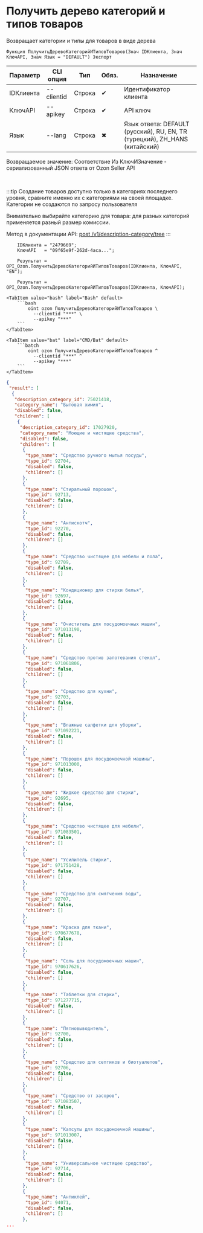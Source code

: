 ﻿---
sidebar_position: 1
description: Получить дерево категорий и типов товаров и другие функции для работы с Ozon в Открытом пакете интеграций - бесплатной open-source библиотеке интеграций для 1С:Предприятие 8, OneScript и CLI
keywords: [1C, 1С, 1С:Предприятие, 1С:Предприятие 8.3, API, Интеграция, Сервисы, Обмен, OneScript, CLI, Ozon]
---


# Получить дерево категорий и типов товаров
 Возвращает категории и типы для товаров в виде дерева



`Функция ПолучитьДеревоКатегорийИТиповТоваров(Знач IDКлиента, Знач КлючAPI, Знач Язык = "DEFAULT") Экспорт`

  | Параметр | CLI опция | Тип | Обяз. | Назначение |
  |-|-|-|-|-|
  | IDКлиента | --clientid | Строка | &#x2714; | Идентификатор клиента |
  | КлючAPI | --apikey | Строка | &#x2714; | API ключ |
  | Язык | --lang | Строка | &#x2716; | Язык ответа: DEFAULT (русский), RU, EN, TR (турецкий), ZH_HANS (китайский) |

  
  Возвращаемое значение:   Соответствие Из КлючИЗначение - сериализованный JSON ответа от Ozon Seller API

<br/>

:::tip
Создание товаров доступно только в категориях последнего уровня, сравните именно их с категориями на своей площадке. Категории не создаются по запросу пользователя

Внимательно выбирайте категорию для товара: для разных категорий применяется разный размер комиссии.

Метод в документации API: [post /v1/description-category/tree](https://docs.ozon.ru/api/seller/#operation/DescriptionCategoryAPI_GetTree)
:::
<br/>



```bsl title="Пример использования для 1С:Предприятие/OneScript"
    IDКлиента = "2479669";
    КлючAPI   = "09f65e9f-262d-4aca...";

    Результат = OPI_Ozon.ПолучитьДеревоКатегорийИТиповТоваров(IDКлиента, КлючAPI, "EN");

    Результат = OPI_Ozon.ПолучитьДеревоКатегорийИТиповТоваров(IDКлиента, КлючAPI);
```
    

 <Tabs>
  
    <TabItem value="bash" label="Bash" default>
        ```bash
            oint ozon ПолучитьДеревоКатегорийИТиповТоваров \
              --clientid "***" \
              --apikey "***"
        ```
    </TabItem>
  
    <TabItem value="bat" label="CMD/Bat" default>
        ```batch
            oint ozon ПолучитьДеревоКатегорийИТиповТоваров ^
              --clientid "***" ^
              --apikey "***"
        ```
    </TabItem>
</Tabs>


```json title="Результат"
{
 "result": [
  {
   "description_category_id": 75021418,
   "category_name": "Бытовая химия",
   "disabled": false,
   "children": [
    {
     "description_category_id": 17027920,
     "category_name": "Моющие и чистящие средства",
     "disabled": false,
     "children": [
      {
       "type_name": "Средство ручного мытья посуды",
       "type_id": 92704,
       "disabled": false,
       "children": []
      },
      {
       "type_name": "Стиральный порошок",
       "type_id": 92713,
       "disabled": false,
       "children": []
      },
      {
       "type_name": "Антискотч",
       "type_id": 92270,
       "disabled": false,
       "children": []
      },
      {
       "type_name": "Средство чистящее для мебели и пола",
       "type_id": 92709,
       "disabled": false,
       "children": []
      },
      {
       "type_name": "Кондиционер для стирки белья",
       "type_id": 92697,
       "disabled": false,
       "children": []
      },
      {
       "type_name": "Очиститель для посудомоечных машин",
       "type_id": 971013190,
       "disabled": false,
       "children": []
      },
      {
       "type_name": "Средство против запотевания стекол",
       "type_id": 971061806,
       "disabled": false,
       "children": []
      },
      {
       "type_name": "Средство для кухни",
       "type_id": 92703,
       "disabled": false,
       "children": []
      },
      {
       "type_name": "Влажные салфетки для уборки",
       "type_id": 971092221,
       "disabled": false,
       "children": []
      },
      {
       "type_name": "Порошок для посудомоечной машины",
       "type_id": 971013000,
       "disabled": false,
       "children": []
      },
      {
       "type_name": "Жидкое средство для стирки",
       "type_id": 92695,
       "disabled": false,
       "children": []
      },
      {
       "type_name": "Средство чистящее для мебели",
       "type_id": 971083501,
       "disabled": false,
       "children": []
      },
      {
       "type_name": "Усилитель стирки",
       "type_id": 971751428,
       "disabled": false,
       "children": []
      },
      {
       "type_name": "Средство для смягчения воды",
       "type_id": 92707,
       "disabled": false,
       "children": []
      },
      {
       "type_name": "Краска для ткани",
       "type_id": 970677678,
       "disabled": false,
       "children": []
      },
      {
       "type_name": "Соль для посудомоечных машин",
       "type_id": 970617626,
       "disabled": false,
       "children": []
      },
      {
       "type_name": "Таблетки для стирки",
       "type_id": 971277715,
       "disabled": false,
       "children": []
      },
      {
       "type_name": "Пятновыводитель",
       "type_id": 92700,
       "disabled": false,
       "children": []
      },
      {
       "type_name": "Средство для септиков и биотуалетов",
       "type_id": 92706,
       "disabled": false,
       "children": []
      },
      {
       "type_name": "Средство от засоров",
       "type_id": 971083507,
       "disabled": false,
       "children": []
      },
      {
       "type_name": "Капсулы для посудомоечной машины",
       "type_id": 971013007,
       "disabled": false,
       "children": []
      },
      {
       "type_name": "Универсальное чистящее средство",
       "type_id": 92714,
       "disabled": false,
       "children": []
      },
      {
       "type_name": "Антиклей",
       "type_id": 94071,
       "disabled": false,
       "children": []
      },
...
```
